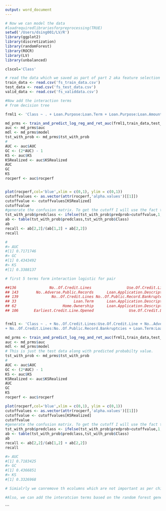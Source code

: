 ```yaml
---
output: word_document
---
```

```r
# Now we can model the data
#loadrequiredlibrariesforpreprocessing(TRUE)
setwd('/Users/dsing001/LV/R')
library(ggplot2)
library(discretization)
library(randomForest)
library(ROCR)
library(LV)
library(unbalanced)

clscol='Class'

# read the data which we saved as part of part 2 aka feature selection
train_data <- read.csv('fs_train_data.csv')
test_data <- read.csv('fs_test_data.csv')
valid_data <- read.csv('fs_validdata.csv')

#Now add the interaction terms
# from decision tree

frml1 <- 'Class ~ . + Loan.Purpose:Loan.Term + Loan.Purpose:Loan.Amount + Loan.Purpose:No..Delinquencies.In.Last.2.Years + Loan.Purpose:Use.Of.Credit.Line'

md_prms <- train_and_predict_log_reg_and_ret_auc(frml1,train_data,test_data,predict_type='response')
auc <- md_prms$auc
mdl <- md_prms$model
tst_with_prob <- md_prms$tst_with_prob
#
AUC <- auc$AUC
GC <- (2*AUC) - 1
KS <- auc$KS
KSRealized <- auc$KSRealized
AUC
GC
KS
rocperf <- auc$rocperf


plot(rocperf,col='blue',xlim = c(0,1), ylim = c(0,1)) 
cutoffvalues <- as.vector(attr(rocperf,'alpha.values')[[1]])
cutoffvalue <- cutoffvalues[KSRealized]
cutoffvalue
#generate the confusion matrix. To get the cutoff I will use the fact that we have KS score. Thus, where we have that value occuring we will have the best accuracy/recall/precision
tst_with_prob$predclass <- ifelse(tst_with_prob$predprob>cutoffvalue,1,0)
ab <- table(tst_with_prob$predclass,tst_with_prob$Class)
ab
recall <- ab[2,2]/(ab[1,2] + ab[2,2])
recall

#
#> AUC
#[1] 0.7171746
#> GC
#[1] 0.4343492
#> KS
#[1] 0.3388137

# first 5 terms form interaction logistic for pair

##136               No..Of.Credit.Lines                Use.Of.Credit.Line
## 143        No..Adverse.Public.Records      Loan.Application.Description
## 139               No..Of.Credit.Lines No..Of.Public.Record.Bankruptcies
## 33                          Loan.Term      Loan.Application.Description
## 62                     Home.Ownership      Loan.Application.Description
## 106       Earliest.Credit.Line.Opened                Use.Of.Credit.Line


frml1 <- 'Class ~ . + No..Of.Credit.Lines:Use.Of.Credit.Line + No..Adverse.Public.Records:Loan.Application.Description
+ No..Of.Credit.Lines:No..Of.Public.Record.Bankruptcies + Loan.Term:Loan.Application.Description + Home.Ownership:Loan.Application.Description + Earliest.Credit.Line.Opened:Use.Of.Credit.Line'

md_prms <- train_and_predict_log_reg_and_ret_auc(frml1,train_data,test_data,predict_type='response')
auc <- md_prms$auc
mdl <- md_prms$model
# This is just the test data along with predicted probabilty value.
tst_with_prob <- md_prms$tst_with_prob
#
AUC <- auc$AUC
GC <- (2*AUC) - 1
KS <- auc$KS
KSRealized <- auc$KSRealized
AUC
GC
KS
rocperf <- auc$rocperf

plot(rocperf,col='blue',xlim = c(0,1), ylim = c(0,1)) 
cutoffvalues <- as.vector(attr(rocperf,'alpha.values')[[1]])
cutoffvalue <- cutoffvalues[KSRealized]
cutoffvalue
#generate the confusion matrix. To get the cutoff I will use the fact that we have KS score. Thus, where we have that value occuring we will have the best accuracy/recall/precision
tst_with_prob$predclass <- ifelse(tst_with_prob$predprob>cutoffvalue,1,0)
ab <- table(tst_with_prob$predclass,tst_with_prob$Class)
ab
recall <- ab[2,2]/(ab[1,2] + ab[2,2])
recall

#> AUC
#[1] 0.7183425
#> GC
#[1] 0.4366851
#> KS
#[1] 0.3326968

# Simialrly we canremove th ecolumns which are not important as per chi square or as per the logical model we ran for single columns or based on the ranking in random forest

#Also, we can add the interatcion terms based on the random forest generated. I have not tried these but I could try later.

```


```

